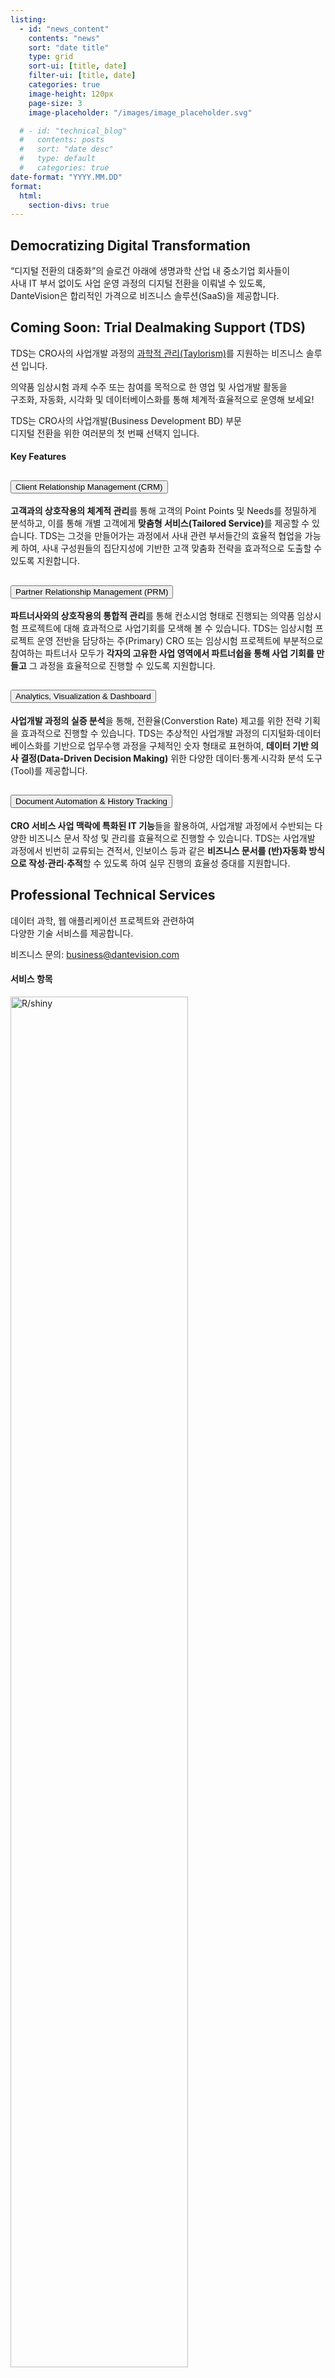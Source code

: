 ```yaml
---
listing:
  - id: "news_content"
    contents: "news"
    sort: "date title"
    type: grid
    sort-ui: [title, date]
    filter-ui: [title, date]
    categories: true
    image-height: 120px
    page-size: 3
    image-placeholder: "/images/image_placeholder.svg"

  # - id: "technical_blog"
  #   contents: posts
  #   sort: "date desc"
  #   type: default
  #   categories: true
date-format: "YYYY.MM.DD"
format:
  html: 
    section-divs: true
---
```



## {#vision}

:::{.row .justify-content-center}

::::{.col-md-7 .text-center .fs-5 .lh-lg}

<h2>Democratizing Digital Transformation</h2>

:::::{.container-fluid .px-0 .text-center .lh-lg}

"디지털 전환의 대중화"의 슬로건 아래에 생명과학 산업 내 중소기업 회사들이 <br> 사내 IT 부서 없이도 사업 운영 과정의 디지털 전환을 이뤄낼 수 있도록,<br> DanteVision은 합리적인 가격으로 비즈니스 솔루션(SaaS)을 제공합니다.

:::::

::::

<!-- ::::{.col-8  .fs-7 } -->

<!-- We offer comprehensive support to small and medium-sized enterprises (SMEs) operating in the bio-pharmaceutical industry, assisting them in executing digital transformation initiatives. Our aim is to empower SMEs, particularly those without internal IT teams, to establish a robust digital foundation. By doing so, we help them enhance operational efficiency and prepare for the seamless integration of data science or AI applications, ultimately fostering growth and innovation within their businesses. -->

<!-- :::: -->

:::


## {#product}

:::{.row .justify-content-center}

::::{.col-md-7}

<h2>Coming Soon: Trial Dealmaking Support (TDS) </h2>

:::::{.container-fluid .px-0 .text-center .lh-lg}

TDS는 CRO사의 사업개발 과정의 [과학적 관리(Taylorism)](https://ko.wikipedia.org/wiki/%EA%B3%BC%ED%95%99%EC%A0%81_%EA%B4%80%EB%A6%AC%EB%B2%95){target="_blank".text-dark}를 지원하는 비즈니스 솔루션 입니다.

의약품 임상시험 과제 수주 또는 참여를 목적으로 한 영업 및 사업개발 활동을<br>
구조화, 자동화, 시각화 및 데이터베이스화를 통해 체계적&CenterDot;효율적으로 운영해 보세요!

TDS는 CRO사의 사업개발(Business Development BD) 부문<br>디지털 전환을 위한 여러분의 첫 번째 선택지 입니다.

:::::


<h4 class="my-4 text-center">Key Features</h4>

:::::{.row .justify-content-center .gx-2}

::::::{.col-xl-4}
```{=html}
<div class="accordion" id="crm">
  <div class="accordion-item">
    <h2 class="accordion-header" id="crm-header">
      <button class="accordion-button collapsed" type="button" data-bs-toggle="collapse" data-bs-target="#crm-content" aria-expanded="true" aria-controls="crm-content">
      <i class="fa-solid fa-user-tie fa-2xl me-3 d-none d-xxl-block"></i>Client Relationship Management (CRM)
      </button>
    </h2>
    <div id="crm-content" class="accordion-collapse collapse" aria-labelledby="crm-header" data-bs-parent="#crm">
      <div class="accordion-body">
        <strong>고객과의 상호작용의 체계적 관리</strong>를 통해 고객의 Point Points 및 Needs를 정밀하게 분석하고, 이를 통해 개별 고객에게 <strong>맞춤형 서비스(Tailored Service)</strong>를 제공할 수 있습니다. TDS는 그것을 만들어가는 과정에서 사내 관련 부서들간의 효율적 협업을 가능케 하여, 사내 구성원들의 집단지성에 기반한 고객 맞춤화 전략을 효과적으로 도출할 수 있도록 지원합니다. 
      </div>
    </div>
  </div>
</div>
```
::::::

::::::{.col-xl-4}
```{=html}
<div class="accordion" id="prm">
  <div class="accordion-item">
    <h2 class="accordion-header" id="prm-header">
      <button class="accordion-button collapsed" type="button" data-bs-toggle="collapse" data-bs-target="#prm-content" aria-expanded="true" aria-controls="prm-content">
        <i class="fa-solid fa-people-carry-box fa-2xl me-3 d-none d-xxl-block"></i>Partner Relationship Management (PRM)
      </button>
    </h2>
    <div id="prm-content" class="accordion-collapse collapse" aria-labelledby="prm-header" data-bs-parent="#prm">
      <div class="accordion-body">
        <strong>파트너사와의 상호작용의 통합적 관리</strong>를 통해 컨소시엄 형태로 진행되는 의약품 임상시험 프로젝트에 대해 효과적으로 사업기회를 모색해 볼 수 있습니다. TDS는 임상시험  프로젝트 운영 전반을 담당하는 주(Primary) CRO 또는 임상시험 프로젝트에 부분적으로 참여하는 파트너사 모두가 <strong>각자의 고유한 사업 영역에서 파트너쉽을 통해 사업 기회를 만들고</strong> 그 과정을 효율적으로 진행할 수 있도록 지원합니다. 
      </div>
    </div>
  </div>
</div>
```
::::::

:::::


:::::{.row .justify-content-center .gx-2}

::::::{.col-xl-4}
```{=html}
<div class="accordion" id="analytics">
  <div class="accordion-item">
    <h2 class="accordion-header" id="analytics-header">
      <button class="accordion-button collapsed" type="button" data-bs-toggle="collapse" data-bs-target="#analytics-content" aria-expanded="true" aria-controls="analytics-content">
      <i class="fa-solid fa-chart-line fa-2xl me-3 d-none d-xxl-block"></i>Analytics, Visualization & Dashboard
      </button>
    </h2>
    <div id="analytics-content" class="accordion-collapse collapse" aria-labelledby="analytics-header" data-bs-parent="#analytics">
      <div class="accordion-body">
        <strong>사업개발 과정의 실증 분석</strong>을 통해, 전환율(Converstion Rate) 제고를 위한 전략 기획을 효과적으로 진행할 수 있습니다. TDS는 추상적인 사업개발 과정의 디지털화&CenterDot;데이터베이스화를 기반으로 업무수행 과정을 구체적인 숫자 형태로 표현하여, <strong>데이터 기반 의사 결정(Data-Driven Decision Making)</strong> 위한 다양한 데이터&CenterDot;통계&CenterDot;시각화 분석 도구(Tool)를 제공합니다.
      </div>
    </div>
  </div>
</div>
```
::::::

::::::{.col-xl-4}
```{=html}
<div class="accordion" id="doc">
  <div class="accordion-item">
    <h2 class="accordion-header" id="doc-header">
      <button class="accordion-button collapsed" type="button" data-bs-toggle="collapse" data-bs-target="#doc-content" aria-expanded="true" aria-controls="doc-content">
        <i class="fa-solid fa-file-invoice fa-2xl me-3 d-none d-xxl-block"></i></i>Document Automation & History Tracking
      </button>
    </h2>
    <div id="doc-content" class="accordion-collapse collapse" aria-labelledby="doc-header" data-bs-parent="#doc">
      <div class="accordion-body">
        <strong>CRO 서비스 사업 맥락에 특화된 IT 기능</strong>들을 활용하여, 사업개발 과정에서 수반되는 다양한 비즈니스 문서 작성 및 관리를 효율적으로 진행할 수 있습니다. TDS는 사업개발 과정에서 빈번히 교류되는 견적서, 인보이스 등과 같은 <strong>비즈니스 문서를 (반)자동화 방식으로 작성&CenterDot;관리&CenterDot;추적</strong>할 수 있도록 하여 실무 진행의 효율성 증대를 지원합니다.
      </div>
    </div>
  </div>
</div>
```
::::::

:::::

::::

:::



## {#service}

:::{.row .justify-content-center}

::::{.col-md-7}

<h2>Professional Technical Services</h2>

:::::{.container-fluid .px-0 .text-center .lh-lg}

데이터 과학, 웹 애플리케이션 프로젝트와 관련하여<br>다양한 기술 서비스를 제공합니다.

비즈니스 문의: <business@dantevision.com>{.text-white}

:::::

<h4 class="text-center my-4">서비스 항목</h4>

:::::{.row .justify-content-center}

::::::{.col-lg-6}

```{=html}
<div class="container-fluid card mb-2">
  <div class="row gx-0">
    <div class="col-lg-3 text-center align-self-center">
      <img src="/images/shiny_logo.png" class="card-img	d-none d-lg-block p-2" alt="R/shiny" style="width:75%">
    </div>
    <div class="col-lg-9">
      <div class="card-body">
        <h5 class="card-title">R/Shiny App Development</h5>
        <p class="card-text">데이터 과학(Data Science) 프로젝트에 특화된 R/Shiny 기반 웹 애플리케이션 및 모듈 제작 서비스</p>
      </div>
    </div>
  </div>
</div>
```

<!-- ```{=html} -->
<!-- <div class="container-fluid card mb-2"> -->
<!--   <div class="row gx-0"> -->
<!--     <div class="col-lg-3 text-center align-self-center"> -->
<!--       <img src="/images/website.png" class="card-img d-none d-lg-block" alt="Personal Website" style="width:80%"> -->
<!--     </div> -->
<!--     <div class="col-lg-9"> -->
<!--       <div class="card-body"> -->
<!--         <h5 class="card-title">Personal Website Development</h5> -->
<!--         <p class="card-text">인플루언서, 전문 연구원, 대학 교수, 개인사업자을 -->
<!--           위한 프로페셔널 개인 홈페이지 제작 서비스 </p> -->
<!--       </div> -->
<!--     </div> -->
<!--   </div> -->
<!-- </div> -->
<!-- ``` -->

```{=html}
<div class="container-fluid card mb-2">
  <div class="row gx-0">
    <div class="col-lg-3 text-center align-self-center">
      <img src="/images/analytics.png" class="card-img d-none d-lg-block p-2" alt="Data Analytics" style="width:80%">
    </div>
    <div class="col-lg-9">
      <div class="card-body">
        <h5 class="card-title">Big Data / Statistical Analysis </h5>
        <p class="card-text">글로벌 응용계량경제학 박사 및
          학술 연구 경험 기반 과학적 접근 방식의 데이터&CenterDot;통계 분석 서비스</p>
      </div>
    </div>
  </div>
</div>
```

```{=html}
<div class="container-fluid card mb-2">
  <div class="row gx-0">
    <div class="col-lg-3 text-center align-self-center">
      <img src="/images/it_consulting.png" class="card-img d-none d-lg-block p-2" alt="IT Consulting"  style="width:80%">
    </div>
    <div class="col-lg-9">
      <div class="card-body">
        <h5 class="card-title">IT Project Consulting</h5>
        <p class="card-text">웹 애플리케이션 기획, IT 프로젝트 기획 및 매니지먼트 등 전문화된
          IT 컨설팅 서비스 </p>
      </div>
    </div>
  </div>
</div>
```
::::::


:::::

::::

:::




## {#news}

:::{.row .justify-content-center}


::::{.col-md-7}

<h2>Company News</h2>

:::::{.row .justify-content-center .gap-2}

::::::{.col-lg-9 .col-xl-9}

:::::::{#news_content}
:::::::

::::::

::::::{.col-lg-2 .col-xl-2}

:::::::{#quarto-margin-sidebar}
:::::::

::::::

:::::

::::



:::



